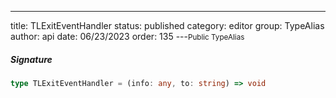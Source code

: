 ---
title: TLExitEventHandler
status: published
category: editor
group: TypeAlias
author: api
date: 06/23/2023
order: 135
---<Small>Public TypeAlias</Small>




##### Signature


```ts
type TLExitEventHandler = (info: any, to: string) => void
```

